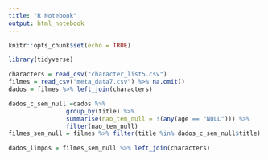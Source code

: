 ```yaml
---
title: "R Notebook"
output: html_notebook
---
```


```r
knitr::opts_chunk$set(echo = TRUE)
```

```r
library(tidyverse)

```


```r
characters = read_csv("character_list5.csv")
filmes = read_csv("meta_data7.csv") %>% na.omit()
dados = filmes %>% left_join(characters)

dados_c_sem_null =dados %>% 
                group_by(title) %>%
                summarise(nao_tem_null = !(any(age == "NULL"))) %>%
                filter(nao_tem_null)
filmes_sem_null = filmes %>% filter(title %in% dados_c_sem_null$title)

dados_limpos = filmes_sem_null %>% left_join(characters)

```

```r

```


